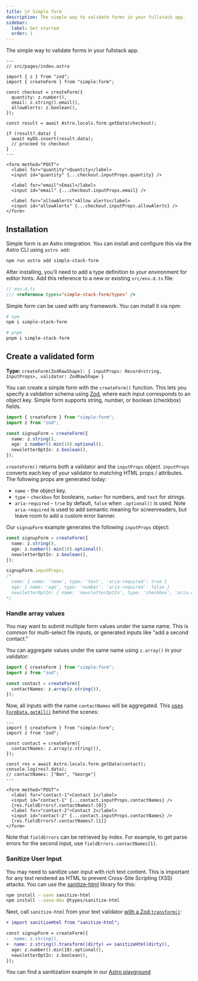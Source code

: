 ```yaml
---
title: 🧘‍♂️ Simple form
description: The simple way to validate forms in your fullstack app. 
sidebar:
  label: Get started
  order: 1
---
```



The simple way to validate forms in your fullstack app. 

```astro 
---
// src/pages/index.astro

import { z } from "zod";
import { createForm } from "simple:form";

const checkout = createForm({
  quantity: z.number(),
  email: z.string().email(),
  allowAlerts: z.boolean(),
});

const result = await Astro.locals.form.getData(checkout);

if (result?.data) {
  await myDb.insert(result.data);
  // proceed to checkout
}
---

<form method="POST">
  <label for="quantity">Quantity</label>
  <input id="quantity" {...checkout.inputProps.quantity} />

  <label for="email">Email</label>
  <input id="email" {...checkout.inputProps.email} />

  <label for="allowAlerts">Allow alerts</label>
  <input id="allowAlerts" {...checkout.inputProps.allowAlerts} />
</form>
```

## Installation

<Tabs>

<TabItem label="Astro">

Simple form is an Astro integration. You can install and configure this via the Astro CLI using `astro add`:

```bash
npm run astro add simple-stack-form
```

After installing, you'll need to add a type definition to your environment for editor hints. Add this reference to a new or existing `src/env.d.ts` file:

```ts
// env.d.ts
/// <reference types="simple-stack-form/types" />
```

</TabItem>
<TabItem label="Other frameworks">

Simple form can be used with any framework. You can install it via npm:

```bash
# npm
npm i simple-stack-form

# pnpm
pnpm i simple-stack-form
```

</TabItem>
</Tabs>

## Create a validated form

**Type:** `createForm(ZodRawShape): { inputProps: Record<string, InputProps>, validator: ZodRawShape }`

You can create a simple form with the `createForm()` function. This lets you specify a validation schema using [Zod](https://zod.dev/), where each input corresponds to an object key. Simple form supports string, number, or boolean (checkbox) fields.

```ts
import { createForm } from "simple:form";
import z from "zod";

const signupForm = createForm({
  name: z.string(),
  age: z.number().min(18).optional(),
  newsletterOptIn: z.boolean(),
});
```

`createForm()` returns both a validator and the `inputProps` object. `inputProps` converts each key of your validator to matching HTML props / attributes. The following props are generated today:

- `name` - the object key.
- `type` - `checkbox` for booleans, `number` for numbers, and `text` for strings.
- `aria-required` - `true` by default, `false` when `.optional()` is used. Note `aria-required` is used to add semantic meaning for screenreaders, but leave room to add a custom error banner.

Our `signupForm` example generates the following `inputProps` object:

```ts
const signupForm = createForm({
  name: z.string(),
  age: z.number().min(18).optional(),
  newsletterOptIn: z.boolean(),
});

signupForm.inputProps;
/*
  name: { name: 'name', type: 'text', 'aria-required': true }
  age: { name: 'age', type: 'number', 'aria-required': false }
  newsletterOptIn: { name: 'newsletterOptIn', type: 'checkbox', 'aria-required': true }
*/
```

### Handle array values

You may want to submit multiple form values under the same name. This is common for multi-select file inputs, or generated inputs like "add a second contact."

You can aggregate values under the same name using `z.array()` in your validator:

```ts
import { createForm } from "simple:form";
import z from "zod";

const contact = createForm({
  contactNames: z.array(z.string()),
});
```

Now, all inputs with the name `contactNames` will be aggregated. This [uses `FormData.getAll()`](https://developer.mozilla.org/en-US/docs/Web/API/FormData/getAll) behind the scenes:

```astro
---
import { createForm } from "simple:form";
import z from "zod";

const contact = createForm({
  contactNames: z.array(z.string()),
});

const res = await Astro.locals.form.getData(contact);
console.log(res?.data);
// contactNames: ["Ben", "George"]
---

<form method="POST">
  <label for="contact-1">Contact 1</label>
  <input id="contact-1" {...contact.inputProps.contactNames} />
  {res.fieldErrors?.contactNames?.[0]}
  <label for="contact-2">Contact 2</label>
  <input id="contact-2" {...contact.inputProps.contactNames} />
  {res.fieldErrors?.contactNames?.[1]}
</form>
```

Note that `fieldErrors` can be retrieved by index. For example, to get parse errors for the second input, use `fieldErrors.contactNames[1]`.

### Sanitize User Input

You may need to sanitize user input with rich text content. This is important for any text rendered as HTML to prevent Cross-Site Scripting (XSS) attacks. You can use the [sanitize-html](https://www.npmjs.com/package/sanitize-html) library for this:

```bash
npm install --save sanitize-html
npm install --save-dev @types/sanitize-html
```

Next, call `sanitize-html` from your text validator [with a Zod `transform()`](https://zod.dev/?id=transform):

```diff
+ import sanitizeHtml from "sanitize-html";

const signupForm = createForm({
-  name: z.string(),
+  name: z.string().transform((dirty) => sanitizeHtml(dirty)),
  age: z.number().min(18).optional(),
  newsletterOptIn: z.boolean(),
});
```

You can find a sanitization example in our [Astro playground](https://github.com/bholmesdev/simple-stack/tree/main/examples/playground/src/components/Sanitize.tsx)
